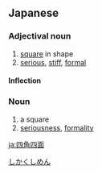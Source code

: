 ==Japanese==
{{ja-kanjitab|四|角|四|面}}

===Adjectival noun===
{{ja-adj|しかくしめん|decl=na}}

# [[square]] in shape
# [[serious]], [[stiff]], [[formal]]

====Inflection====
{{ja-na|四角四面|しかくしめん|shikakushimen}}

===Noun===
{{ja-noun|しかくしめん}}

# a square
# [[seriousness]], [[formality]]

[[Category:Yojijukugo|しかくしめん]]

[[ja:四角四面]]
